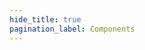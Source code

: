 ```yaml
---
hide_title: true
pagination_label: Components
---
```



<FeatureIcon src={css} alt="Components" title="Components" />
<LinkList
  srcList={[
    {
      title: "Card",
      link: "/docs/css/components/card",
      src: css,
      alt: "Card",
    },
    {
      title: "Ribbon",
      link: "/docs/css/components/ribbon",
      src: css,
      alt: "Ribbon",
    },
  ]}
/>
